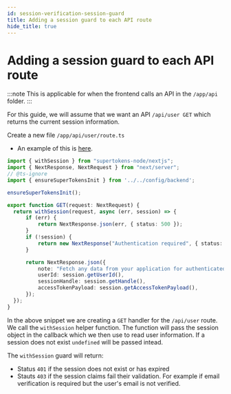 ```yaml
---
id: session-verification-session-guard
title: Adding a session guard to each API route 
hide_title: true
---
```


<!-- COPY DOCS -->
<!-- ./thirdpartyemailpassword/nextjs/app-directory/session-verification-session-guard.mdx -->

# Adding a session guard to each API route

:::note
This is applicable for when the frontend calls an API in the `/app/api` folder.
:::

For this guide, we will assume that we want an API `/api/user GET` which returns the current session information.

Create a new file `/app/api/user/route.ts`

- An example of this is [here](https://github.com/supertokens/next.js/blob/canary/examples/with-supertokens/app/api/user/route.ts).

```ts title="app/api/user/route.ts"
import { withSession } from "supertokens-node/nextjs";
import { NextResponse, NextRequest } from "next/server";
// @ts-ignore
import { ensureSuperTokensInit } from '../../config/backend';

ensureSuperTokensInit();

export function GET(request: NextRequest) {
  return withSession(request, async (err, session) => {
      if (err) {
          return NextResponse.json(err, { status: 500 });
      }
      if (!session) {
          return new NextResponse("Authentication required", { status: 401 });
      }

      return NextResponse.json({
          note: "Fetch any data from your application for authenticated user after using verifySession middleware",
          userId: session.getUserId(),
          sessionHandle: session.getHandle(),
          accessTokenPayload: session.getAccessTokenPayload(),
      });
  });
}
```

In the above snippet we are creating a `GET` handler for the `/api/user` route. We call the `withSession` helper function. The function will pass the session object in the callback which we then use to read user information. If a session does not exist `undefined` will be passed intead.

The `withSession` guard will return:
- Status `401` if the session does not exist or has expired
- Stauts `403` if the session claims fail their validation. For example if email verification is required but the user's email is not verified.
